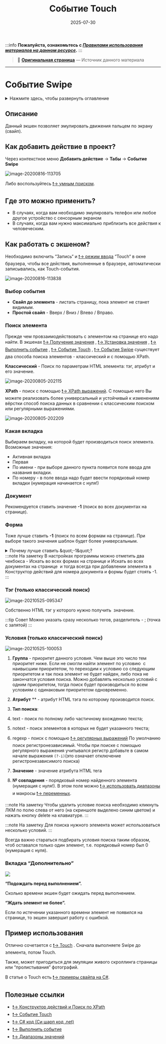 ﻿---
sidebar_position: 6
title: "Событие Touch"
description: ""
date: "2025-07-30"
converted: true
originalFile: "Событие Touch.txt"
targetUrl: "https://zennolab.atlassian.net/wiki/spaces/RU/pages/735674386/Touch"
---
:::info **Пожалуйста, ознакомьтесь с [*Правилами использования материалов на данном ресурсе*](../Disclaimer).**
:::

> 🔗 **[Оригинальная страница](https://zennolab.atlassian.net/wiki/spaces/RU/pages/735674386/Touch)** — Источник данного материала

_______________________________________________  
# Событие Swipe

<details>
<summary>Нажмите здесь, чтобы развернуть оглавление</summary>

- 1 Описание
- 2 Как добавить действие в проект?
- 3 Где это можно применить?
- 4 Как работать с экшеном?
 - 4.1 Выбор события
 - 4.2 Поиск элемента
 - 4.3 Вкладка “Дополнительно”
- 5 Пример использования
- 6 Полезные ссылки

</details>
  

## Описание

Данный экшен позволяет эмулировать движения пальцем по экрану (свайп). 

  

## Как добавить действие в проект?

Через контекстное меню **Добавить действие** → **Табы** → **Событие Swipe**

![image-20200816-113705](./assets/Событие_Swipe/Событие_Swipe_pic1.png)



Либо воспользуйтесь [❗→ умным поиском](https://zennolab.atlassian.net/wiki/spaces/RU/pages/506200090/ProjectMaker+7#%D0%A3%D0%BC%D0%BD%D1%8B%D0%B9-%D0%BF%D0%BE%D0%B8%D1%81%D0%BA-%D0%B4%D0%B5%D0%B9%D1%81%D1%82%D0%B2%D0%B8%D0%B9 "https://zennolab.atlassian.net/wiki/spaces/RU/pages/506200090/ProjectMaker+7#%D0%A3%D0%BC%D0%BD%D1%8B%D0%B9-%D0%BF%D0%BE%D0%B8%D1%81%D0%BA-%D0%B4%D0%B5%D0%B9%D1%81%D1%82%D0%B2%D0%B8%D0%B9").

  

## Где это можно применить?

- В случаях, когда вам необходимо эмулировать телефон или любое другое устройство с сенсорным экраном
- В случаях, когда вам нужно максимально приблизить все действия к человеческим.

  

## Как работать с экшеном?

Необходимо включить “Запись“ и [❗→ режим ввода](https://zennolab.atlassian.net/wiki/spaces/RU/pages/534315373#%D0%A0%D0%B5%D0%B6%D0%B8%D0%BC-%D0%B2%D0%B2%D0%BE%D0%B4%D0%B0 "https://zennolab.atlassian.net/wiki/spaces/RU/pages/534315373#%D0%A0%D0%B5%D0%B6%D0%B8%D0%BC-%D0%B2%D0%B2%D0%BE%D0%B4%D0%B0") “Touch“ в окне браузера, чтобы все действия, выполненные в браузере, автоматически записывались, как Touch-события. 

![image-20200816-113838](./assets/Событие_Swipe/Событие_Swipe_pic2.png)



### Выбор события

- **Свайп до элемента** - листать страницу, пока элемент не станет видимым.
- **Простой свайп** - Вверх / Вниз / Влево / Вправо.

  

### Поиск элемента

Прежде чем провзаимодействовать с элементом на странице его надо найти. В экшенах [❗→ Получение значения](https://zennolab.atlassian.net/wiki/spaces/RU/pages/534315124 "https://zennolab.atlassian.net/wiki/spaces/RU/pages/534315124") , [❗→ Установка значения](https://zennolab.atlassian.net/wiki/spaces/RU/pages/534315117 "https://zennolab.atlassian.net/wiki/spaces/RU/pages/534315117") , [❗→ Выполнить событие](https://zennolab.atlassian.net/wiki/spaces/RU/pages/534020211 "https://zennolab.atlassian.net/wiki/spaces/RU/pages/534020211") , [❗→ Событие Touch](https://zennolab.atlassian.net/wiki/spaces/RU/pages/735674386 "https://zennolab.atlassian.net/wiki/spaces/RU/pages/735674386") , [❗→ Событие Swipe](https://zennolab.atlassian.net/wiki/spaces/RU/pages/735739970 "https://zennolab.atlassian.net/wiki/spaces/RU/pages/735739970") существует два способа поиска элементов - классический и с помощью XPath.

  

**Классический** - Поиск по параметрам HTML элемента: тэг, атрибут и его значение.

![image-20200805-202115](./assets/Событие_Swipe/Событие_Swipe_pic3.png)



**XPath** - поиск с помощью [❗→ XPath выражений](https://zennolab.atlassian.net/wiki/spaces/RU/pages/862093419/ "https://zennolab.atlassian.net/wiki/spaces/RU/pages/862093419/"). С помощью него Вы можете реализовать более универсальный и устойчивый к изменениям вёрстки способ поиска данных в сравнении с классическим поиском или регулярными выражениями.

![image-20200805-202209](./assets/Событие_Swipe/Событие_Swipe_pic4.png)



### **Какая вкладка**

Выбираем вкладку, на которой будет производиться поиск элемента.
Возможные значения:

- Активная вкладка
- Первая
- По имени - при выборе данного пункта появится поле ввода для названия вкладки.
- По номеру - в поле ввода надо будет ввести порядковый номер вкладки (нумерация начинается с нуля!)

### **Документ**

Рекомендуется ставить значение **-1** (поиск во всех документах на странице). 

### **Форма**

Тоже лучше ставить **-1** (поиск по всем формам на странице). При выборе такого значения шаблон будет более универсальным.

<details>
<summary>Почему лучше ставить &amp;quot;-1&amp;quot;?</summary>

Пример: на странице 3 формы - поиск, регистрация, заказ товара. Нам надо кликнуть в форме заказа по кнопке и мы выбрали в качестве значения поля “Форма” - **2** (два) (нумерация с нуля). Спустя какое-то время на сайте появляется новая форма, для входа, и вставлена она перед формой заказа. Под номером 2 теперь будет форма входа и наш шаблон либо выдаст ошибку о том, что кнопка не найдена, либо (что гораздо хуже) будет кликать в другой форме по другой кнопке.

</details>
:::note На заметку
В настройках программы можно отметить два чекбокса - Искать во всех формах на странице и Искать во всех документах на странице  и тогда всегда при добавлении элемента в Конструктор действий для номера документа и формы будет стоять -1.
:::

### **Тэг (только классический поиск)**

![image-20210525-095347](./assets/Событие_Swipe/Событие_Swipe_pic5.png)



Собственно HTML тэг у которого нужно получить  значение.

:::tip Совет
Можно указать сразу несколько тегов, разделитель - ; (точка с запятой)
:::

### **Условия (только классический поиск)**

![image-20210525-100053](./assets/Событие_Swipe/Событие_Swipe_pic6.png)



1. **Группа** - приоритет данного условия. Чем выше это число тем приоритет ниже. Если не смогли найти элемент по условию  с наивысшим приоритетом, то переходим к условию со следующим приоритетом и так пока элемент не будет найден, либо пока не закончатся условия поиска. Можно добавлять несколько условий с одним приоритетом, тогда поиск будет производиться по всем условиям с одинаковым приоритетом одновременно.
2. **Атрибут** ** - атрибут HTML тэга по которому производится поиск.
3. **Тип поиска**:

 1. text - поиск по полному либо частичному вхождению текста;
 2. notext - поиск элементов в которых не будет указанного текста;
 3. regexp - поиск с помощью [❗→ регулярных выражений](https://zennolab.atlassian.net/wiki/spaces/RU/pages/534086111 "https://zennolab.atlassian.net/wiki/spaces/RU/pages/534086111") 
По умолчанию поиск регистронезависимый. Чтобы при поиске с помощью регулярного выражения учитывался регистр добавьте в самом начале выражения `(?-i)`(это означает отключение регистронезависимого поиска)
4. **Значение** - значение атрибута HTML тега
5. **№ совпадения** - порядковый номер найденного элемента (нумерация с нуля!). В этом поле можно [❗→ использовать диапазоны](https://zennolab.atlassian.net/wiki/spaces/RU/pages/488964137 "https://zennolab.atlassian.net/wiki/spaces/RU/pages/488964137") и макросы [❗→ переменных](https://zennolab.atlassian.net/wiki/spaces/RU/pages/486309922 "https://zennolab.atlassian.net/wiki/spaces/RU/pages/486309922").

:::note На заметку
Чтобы удалить условие поиска необходимо кликнуть ЛКМ по полю слева от него (на скриншоте выделено синим цветом) и нажать кнопку delete на клавиатуре.
:::

:::note На заметку
Для поиска нужного элемента может использоваться несколько условий.
:::

Всегда важно стараться подбирать условия поиска таким образом, чтоб оставался только один элемент, т.е. порядковый номер был 0 (нумерация с нуля).

### Вкладка “Дополнительно”

![](https://lh7-rt.googleusercontent.com/docsz/AD_4nXcFVPV1pNFphRP380crVoUvtNHh12VjWMcSMmxJthEDPhJz7NGftLYiRiM_eSrkLzbLtlwl-Up4GDr8tCJOuKNkZWeLpbF3hvRgsQRd2mxVM2gnlfzzVhNACeus1EyqeuDskgUf6M-FuCgjDJ4iDzmRXMmE?key=Pz9vAiE2TGLNZQWdw8hHgQ)

**“Подождать перед выполнением”.**

Сколько времени экшен будет ожидать перед выполнением.

**“Ждать элемент не более”.**

Если по истечении указанного времени элемент не появился на странице, то экшен завершит работу с ошибкой.

  

## Пример использования

Отлично сочетается с [❗→ Touch](https://zennolab.atlassian.net/wiki/spaces/RU/pages/735674386 "https://zennolab.atlassian.net/wiki/spaces/RU/pages/735674386") . Сначала выполняете Swipe до элемента, потом Touch.

Также, может пригодиться для эмуляции живого скроллинга страницы или “пролистывания” фотографий. 

В статье о Touch есть [❗→ примеры свайпа на C#](https://zennolab.atlassian.net/wiki/spaces/RU/pages/735674386/Touch#%D0%9F%D1%80%D0%B8%D0%BC%D0%B5%D1%80%D1%8B-%D1%80%D0%B0%D0%B1%D0%BE%D1%82%D1%8B-%D0%BD%D0%B0-C%23 "https://zennolab.atlassian.net/wiki/spaces/RU/pages/735674386/Touch#%D0%9F%D1%80%D0%B8%D0%BC%D0%B5%D1%80%D1%8B-%D1%80%D0%B0%D0%B1%D0%BE%D1%82%D1%8B-%D0%BD%D0%B0-C%23").

  

## Полезные ссылки

- [❗→ Конструктор действий и Поиск по XPath](https://zennolab.atlassian.net/wiki/spaces/RU/pages/483426337 "https://zennolab.atlassian.net/wiki/spaces/RU/pages/483426337")
- [❗→ Событие Touch](https://zennolab.atlassian.net/wiki/spaces/RU/pages/735674386 "https://zennolab.atlassian.net/wiki/spaces/RU/pages/735674386")
- [❗→ C# код (Си шарп код .net)](https://zennolab.atlassian.net/wiki/spaces/RU/pages/492011596 "https://zennolab.atlassian.net/wiki/spaces/RU/pages/492011596")
- [❗→ Выполнить событие](https://zennolab.atlassian.net/wiki/spaces/RU/pages/534020211 "https://zennolab.atlassian.net/wiki/spaces/RU/pages/534020211")
- [❗→ Диапазоны значений](https://zennolab.atlassian.net/wiki/spaces/RU/pages/488964137 "https://zennolab.atlassian.net/wiki/spaces/RU/pages/488964137")